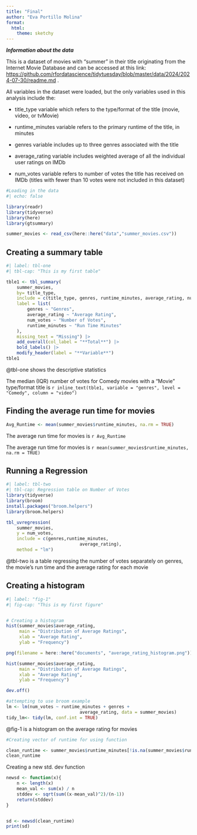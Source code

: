 ```yaml
---
title: "Final"
author: "Eva Portillo Molina"
format: 
  html:
    theme: sketchy
---
```


***Information about the data***

This is a dataset of movies with "summer" in their title originating from the Internet Movie Database and can be accessed at this link: <https://github.com/rfordatascience/tidytuesday/blob/master/data/2024/2024-07-30/readme.md> .

All variables in the dataset were loaded, but the only variables used in this analysis include the:

-   title_type variable which refers to the type/format of the title (movie, video, or tvMovie)

-   runtime_minutes variable refers to the primary runtime of the title, in minutes

-   genres variable includes up to three genres associated with the title

-   average_rating variable includes weighted average of all the individual user ratings on IMDb

-   num_votes variable refers to number of votes the title has received on IMDb (titles with fewer than 10 votes were not included in this dataset)

```r
#Loading in the data
#| echo: false

library(readr)
library(tidyverse)
library(here)
library(gtsummary)

summer_movies <- read_csv(here::here("data","summer_movies.csv"))

```

## Creating a summary table

```r
#| label: tbl-one
#| tbl-cap: "This is my first table"

tble1 <- tbl_summary(
	summer_movies,
	by= title_type,
	include = c(title_type, genres, runtime_minutes, average_rating, num_votes),
	label = list(
		genres ~ "Genres",
		average_rating ~ "Average Rating",
		num_votes ~ "Number of Votes",
		runtime_minutes ~ "Run Time Minutes"
	),
	missing_text = "Missing") |>
	add_overall(col_label = "**Total**") |>
	bold_labels() |>
	modify_header(label = "**Variable**")
tble1

```

@tbl-one shows the descriptive statistics

The median (IQR) number of votes for Comedy movies with a "Movie" type/format title is `r inline_text(tble1, variable = "genres", level = "Comedy", column = "video")`

## Finding the average run time for movies

```r
Avg_Runtime <- mean(summer_movies$runtime_minutes, na.rm = TRUE)

```

The average run time for movies is `r Avg_Runtime`

The average run time for movies is `r mean(summer_movies$runtime_minutes, na.rm = TRUE)`

## Running a Regression

```r
#| label: tbl-two
#| tbl-cap: Regression table on Number of Votes
library(tidyverse)
library(broom)
install.packages("broom.helpers")
library(broom.helpers)

tbl_uvregression(
	summer_movies,
	y = num_votes,
	include = c(genres,runtime_minutes, 
							average_rating),
	method = "lm")

```

@tbl-two is a table regressing the number of votes separately on genres, the movie's run time and the average rating for each movie

## Creating a histogram

```r
#| label: "fig-1"
#| fig-cap: "This is my first figure"


# Creating a histogram 
hist(summer_movies$average_rating,
     main = "Distribution of Average Ratings",
     xlab = "Average Rating",
     ylab = "Frequency")

png(filename = here::here("documents", "average_rating_histogram.png"))

hist(summer_movies$average_rating,
     main = "Distribution of Average Ratings",
     xlab = "Average Rating",
     ylab = "Frequency")

dev.off()

#attempting to use broom example
lm <- lm(num_votes ~ runtime_minutes + genres +
							average_rating, data = summer_movies)
tidy_lm<- tidy(lm, conf.int = TRUE)


```

@fig-1 is a histogram on the average rating for movies

```r
#Creating vector of runtime for using function

clean_runtime <- summer_movies$runtime_minutes[!is.na(summer_movies$runtime_minutes)]
clean_runtime
```

Creating a new std. dev function

```r


newsd <- function(x){
	n <- length(x)
	mean_val <- sum(x) / n
	stddev <- sqrt(sum((x-mean_val)^2)/(n-1))
	return(stddev)
}


sd <- newsd(clean_runtime)
print(sd) 



```

